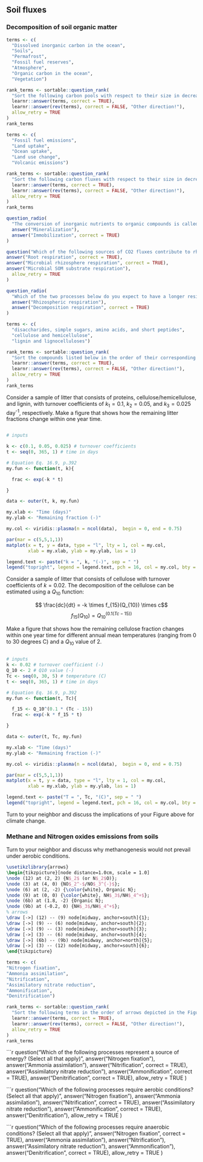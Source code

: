 ## Soil fluxes

### Decomposition of soil organic matter

```{r carbonPoolSizes, echo = FALSE}

terms <- c(
  "Dissolved inorganic carbon in the ocean", 
  "Soils", 
  "Permafrost",
  "Fossil fuel reserves",
  "Atmosphere", 
  "Organic carbon in the ocean",
  "Vegetation")

rank_terms <- sortable::question_rank(
  "Sort the following carbon pools with respect to their size in decreasing order",
  learnr::answer(terms, correct = TRUE),
  learnr::answer(rev(terms), correct = FALSE, "Other direction!"),
  allow_retry = TRUE
)
rank_terms
```

```{r carbonFluxSizes, echo = FALSE}

terms <- c(
  "Fossil fuel emissions", 
  "Land uptake", 
  "Ocean uptake",
  "Land use change",
  "Volcanic emissions")

rank_terms <- sortable::question_rank(
  "Sort the following carbon fluxes with respect to their size in decreasing order",
  learnr::answer(terms, correct = TRUE),
  learnr::answer(rev(terms), correct = FALSE, "Other direction!"),
  allow_retry = TRUE
)
rank_terms
```

```{r mineralization, echo=FALSE}
question_radio(
  "The conversion of inorganic nutrients to organic compounds is called:",
  answer("Mineralization"),
  answer("Immobilization", correct = TRUE)
)
```

```{r respiration, echo=FALSE}
question("Which of the following sources of CO2 fluxes contribute to rhizospheric respiration? (Select all that apply)",
answer("Root respiration", correct = TRUE),
answer("Microbial rhizosphere respiration", correct = TRUE),
answer("Microbial SOM substrate respiration"),
  allow_retry = TRUE
)
```

```{r residenceTime, echo=FALSE}
question_radio(
  "Which of the two processes below do you expect to have a longer residence time?",
  answer("Rhizospheric respiration"),
  answer("Decomposition respiration", correct = TRUE)
)
```

```{r soilPools, echo = FALSE}

terms <- c(
  "disaccharides, simple sugars, amino acids, and short peptides", 
  "cellulose and hemicellulose", 
  "lignin and lignocelluloses")

rank_terms <- sortable::question_rank(
  "Sort the compounds listed below in the order of their corresponding pools: active pool, slow pool, passive pool",
  learnr::answer(terms, correct = TRUE),
  learnr::answer(rev(terms), correct = FALSE, "Other direction!"),
  allow_retry = TRUE
)
rank_terms
```

Consider a sample of litter that consists of proteins, cellulose/hemicellulose, and lignin, with turnover coefficients of $k_1 = 0.1$, $k_2 = 0.05$, and $k_3 = 0.025$ day^-1^, respectively. Make a figure that shows how the remaining litter fractions change within one year time.

```{r decay01, exercise = TRUE, exercise.eval = FALSE}

```

```{r, decay01-solution}

# inputs

k <- c(0.1, 0.05, 0.025) # turnover coefficients
t <- seq(0, 365, 1) # time in days

# Equation Eq. 16.9, p.392
my.fun <- function(t, k){

  frac <- exp(-k * t) 

}

data <- outer(t, k, my.fun)

my.xlab <- "Time (days)"
my.ylab <- "Remaining fraction (-)"

my.col <- viridis::plasma(n = ncol(data),  begin = 0, end = 0.75)

par(mar = c(5,5,1,1))
matplot(x = t, y = data, type = "l", lty = 1, col = my.col,
        xlab = my.xlab, ylab = my.ylab, las = 1)

legend.text <- paste("k = ", k, "(-)", sep = " ")
legend("topright", legend = legend.text, pch = 16, col = my.col, bty = "n")

```

Consider a sample of litter that consists of cellulose with turnover coefficients of $k = 0.02$. The decomposition of the cellulose can be estimated using a $Q_{10}$ function:

$$ \frac{dc}{dt} = -k \times f_{15}(Q_{10}) \times c$$
$$f_{15}(Q_{10}) = Q_{10}^{(0.1(Tc-15))}$$

Make a figure that shows how the remaining cellulose fraction changes within one year time for different annual mean temperatures (ranging from 0 to 30 degrees C) and a $Q_{10}$ value of 2.

```{r decay02, exercise = TRUE, exercise.eval = FALSE}

```



```{r, decay02-solution}

# inputs
k <- 0.02 # turnover coefficient (-)
Q_10 <- 2 # Q10 value (-)
Tc <- seq(0, 30, 5) # temperature (C)
t <- seq(0, 365, 1) # time in days

# Equation Eq. 16.9, p.392
my.fun <- function(t, Tc){

  f_15 <- Q_10^(0.1 * (Tc - 15))
  frac <- exp(-k * f_15 * t) 

}

data <- outer(t, Tc, my.fun)

my.xlab <- "Time (days)"
my.ylab <- "Remaining fraction (-)"

my.col <- viridis::plasma(n = ncol(data),  begin = 0, end = 0.75)

par(mar = c(5,5,1,1))
matplot(x = t, y = data, type = "l", lty = 1, col = my.col,
        xlab = my.xlab, ylab = my.ylab, las = 1)

legend.text <- paste("T = ", Tc, "(C)", sep = " ")
legend("topright", legend = legend.text, pch = 16, col = my.col, bty = "n")

```

Turn to your neighbor and discuss the implications of your Figure above for climate change.

### Methane and Nitrogen oxides emissions from soils

Turn to your neighbor and discuss why methanogenesis would not prevail under aerobic conditions.


```{tikz, Ncycle, fig.ext = 'png', cache=TRUE}
\usetikzlibrary{arrows}
\begin{tikzpicture}[node distance=1.0cm, scale = 1.0]
\node (12) at (2, 2) {N$_2$ (or N$_2$O)};
\node (3) at (4, 0) {NO$_2^-$/NO$_3^{-}$};
\node (6) at (2, -2) {\color{white}, Organic N};
\node (9) at (0, 0) {\color{white}, NH$_3$/NH$_4^+$};
\node (6b) at (1.8, -2) {Organic N};
\node (9b) at (-0.2, 0) {NH$_3$/NH$_4^+$};
% arrows
\draw [->] (12) -- (9) node[midway, anchor=south]{1};
\draw [->] (9) -- (6) node[midway, anchor=south]{2};
\draw [->] (9) -- (3) node[midway, anchor=south]{3};
\draw [->] (3) -- (6) node[midway, anchor=south]{4};
\draw [->] (6b) -- (9b) node[midway, anchor=north]{5};
\draw [->] (3) -- (12) node[midway, anchor=south]{6};
\end{tikzpicture}
```

```{r NcycleSort, echo = FALSE}

terms <- c(
"Nitrogen fixation",
"Ammonia assimilation",
"Nitrification",
"Assimilatory nitrate reduction",
"Ammonification",
"Denitrification")

rank_terms <- sortable::question_rank(
  "Sort the following terms in the order of arrows depicted in the Figure above",
  learnr::answer(terms, correct = TRUE),
  learnr::answer(rev(terms), correct = FALSE, "Other direction!"),
  allow_retry = TRUE
)
rank_terms
```

```{r NcycleEnergy, echo=FALSE}
question("Which of the following processes represent a source of energy? (Select all that apply)",
answer("Nitrogen fixation"),
answer("Ammonia assimilation"),
answer("Nitrification", correct = TRUE),
answer("Assimilatory nitrate reduction"),
answer("Ammonification", correct = TRUE),
answer("Denitrification", correct = TRUE),
  allow_retry = TRUE
)

```{r NcycleAerobic, echo=FALSE}
question("Which of the following processes require aerobic conditions? (Select all that apply)",
answer("Nitrogen fixation"),
answer("Ammonia assimilation"),
answer("Nitrification", correct = TRUE),
answer("Assimilatory nitrate reduction"),
answer("Ammonification", correct = TRUE),
answer("Denitrification"),
  allow_retry = TRUE
)

```{r NcycleAnaerobic, echo=FALSE}
question("Which of the following processes require anaerobic conditions? (Select all that apply)",
answer("Nitrogen fixation", correct = TRUE),
answer("Ammonia assimilation"),
answer("Nitrification"),
answer("Assimilatory nitrate reduction"),
answer("Ammonification"),
answer("Denitrification", correct = TRUE),
  allow_retry = TRUE
)

